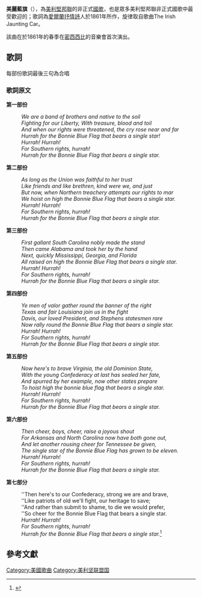 {{Infobox anthem
|title       = The Bonnie Blue Flag
|image       = The Bonnie Blue Flag - Project Gutenberg eText 21566.jpg
|prefix      = 非官方[[國歌|國歌]]
|country     = {{flag|Confederate States of America|name=美利堅聯盟國|1861|size=23px}}
|author      = {{tsl|en|Harry McCarthy|哈里·麦卡锡}}
|lyrics_date = 
|music_date  = 
|adopted     = 1861
|until       = 1865
|sound       = Bonnie blue flag midi.ogg
|sound_title = 美丽蓝旗（演奏版）
}}
'''美麗藍旗'''（{{lang-en|The Bonnie Blue Flag}}），為[[美利堅邦聯|美利堅邦聯]]的非正式[[國歌|國歌]]，也是眾多美利堅邦聯非正式國歌中最受歡迎的；歌詞為[[愛爾蘭|愛爾蘭]][[抒情詩|抒情詩]]人{{tsl|en|Harry McCarthy|哈里·麦卡锡}}於1861年所作，旋律取自歌曲The Irish Jaunting Car。

該曲在{{tsl|en|Harry McCarthy|哈里·麦卡锡}}於1861年的春季在[[密西西比|密西西比]]的音樂會首次演出。

==歌詞==
每部份歌詞最後三句為合唱

===歌詞原文===

'''第一部份'''
:''We are a band of brothers and native to the soil''
:''Fighting for our Liberty, With treasure, blood and toil''
:''And when our rights were threatened, the cry rose near and far''
:''Hurrah for the Bonnie Blue Flag that bears a single star!''
:''Hurrah! Hurrah!''
:''For Southern rights, hurrah!''
:''Hurrah for the Bonnie Blue Flag that bears a single star.''

'''第二部份'''
:''As long as the Union was faithful to her trust''
:''Like friends and like brethren, kind were we, and just''
:''But now, when Northern treachery attempts our rights to mar''
:''We hoist on high the Bonnie Blue Flag that bears a single star.''
:''Hurrah! Hurrah!''
:''For Southern rights, hurrah!''
:''Hurrah for the Bonnie Blue Flag that bears a single star.''

'''第三部份'''
:''First gallant South Carolina nobly made the stand''
:''Then came Alabama and took her by the hand''
:''Next, quickly Mississippi, Georgia, and Florida''
:''All raised on high the Bonnie Blue Flag that bears a single star.''
:''Hurrah! Hurrah!''
:''For Southern rights, hurrah!''
:''Hurrah for the Bonnie Blue Flag that bears a single star.''

'''第四部份'''
:''Ye men of valor gather round the banner of the right''
:''Texas and fair Louisiana join us in the fight''
:''Davis, our loved President, and Stephens statesmen rare''
:''Now rally round the Bonnie Blue Flag that bears a single star.''
:''Hurrah! Hurrah!''
:''For Southern rights, hurrah!''
:''Hurrah for the Bonnie Blue Flag that bears a single star.''

'''第五部份'''
:''Now here's to brave Virginia, the old Dominion State,''
:''With the young Confederacy at last has sealed her fate,''
:''And spurred by her example, now other states prepare''
:''To hoist high the bonnie blue flag that bears a single star.''
:''Hurrah! Hurrah!''
:''For Southern rights, hurrah!''
:''Hurrah for the Bonnie Blue Flag that bears a single star.''

'''第六部份'''
:''Then cheer, boys, cheer, raise a joyous shout''
:''For Arkansas and North Carolina now have both gone out,''
:''And let another rousing cheer for Tennessee be given,''
:''The single star of the Bonnie Blue Flag has grown to be eleven.''
:''Hurrah! Hurrah!''
:''For Southern rights, hurrah!''
:''Hurrah for the Bonnie Blue Flag that bears a single star.''

'''第七部分'''
:''Then here's to our Confederacy, strong we are and brave,
:''Like patriots of old we'll fight, our heritage to save;
:''And rather than submit to shame, to die we would prefer,
:''So cheer for the Bonnie Blue Flag that bears a single star.
:''Hurrah! Hurrah!''
:''For Southern rights, hurrah!''
:''Hurrah for the Bonnie Blue Flag that bears a single star.''<ref>{{Cite web |url=http://www.musicanet.org/robokopp/usa/weareaba.htm |title=We are a band of brothers / Bonnie Blue Flag<!-- Bot generated title --> |access-date=2010-10-17 |archive-date=2021-05-01 |archive-url=https://web.archive.org/web/20210501214817/https://www.musicanet.org/robokopp/usa/weareaba.htm |dead-url=no }}</ref>

==參考文獻==
<references/>

[[Category:美國歌曲|Category:美國歌曲]]
[[Category:美利坚联盟国|Category:美利坚联盟国]]